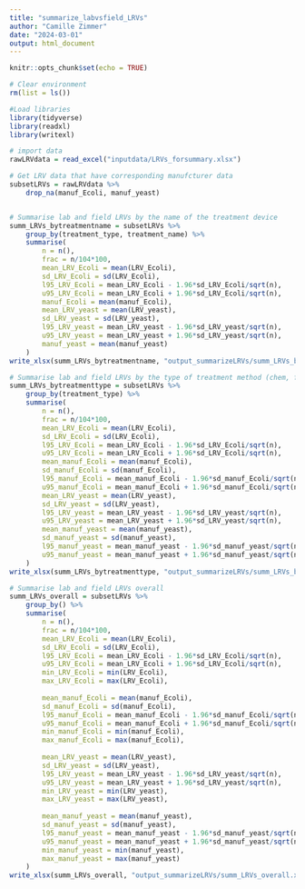 ```yaml
---
title: "summarize_labvsfield_LRVs"
author: "Camille Zimmer"
date: "2024-03-01"
output: html_document
---
```


```r
knitr::opts_chunk$set(echo = TRUE)

# Clear environment 
rm(list = ls())

#Load libraries
library(tidyverse)
library(readxl)
library(writexl)

# import data
rawLRVdata = read_excel("inputdata/LRVs_forsummary.xlsx")
```



```r

# Get LRV data that have corresponding manufcturer data
subsetLRVs = rawLRVdata %>%
    drop_na(manuf_Ecoli, manuf_yeast)


# Summarise lab and field LRVs by the name of the treatment device
summ_LRVs_bytreatmentname = subsetLRVs %>%
    group_by(treatment_type, treatment_name) %>%
    summarise(
        n = n(), 
        frac = n/104*100,
        mean_LRV_Ecoli = mean(LRV_Ecoli), 
        sd_LRV_Ecoli = sd(LRV_Ecoli),
        l95_LRV_Ecoli = mean_LRV_Ecoli - 1.96*sd_LRV_Ecoli/sqrt(n),
        u95_LRV_Ecoli = mean_LRV_Ecoli + 1.96*sd_LRV_Ecoli/sqrt(n),
        manuf_Ecoli = mean(manuf_Ecoli),
        mean_LRV_yeast = mean(LRV_yeast),
        sd_LRV_yeast = sd(LRV_yeast),
        l95_LRV_yeast = mean_LRV_yeast - 1.96*sd_LRV_yeast/sqrt(n),
        u95_LRV_yeast = mean_LRV_yeast + 1.96*sd_LRV_yeast/sqrt(n),
        manuf_yeast = mean(manuf_yeast)
    )
write_xlsx(summ_LRVs_bytreatmentname, "output_summarizeLRVs/summ_LRVs_bytreatmentname.xlsx")

# Summarise lab and field LRVs by the type of treatment method (chem, filter, UV)
summ_LRVs_bytreatmenttype = subsetLRVs %>%
    group_by(treatment_type) %>%
    summarise(
        n = n(), 
        frac = n/104*100,
        mean_LRV_Ecoli = mean(LRV_Ecoli),
        sd_LRV_Ecoli = sd(LRV_Ecoli), 
        l95_LRV_Ecoli = mean_LRV_Ecoli - 1.96*sd_LRV_Ecoli/sqrt(n), 
        u95_LRV_Ecoli = mean_LRV_Ecoli + 1.96*sd_LRV_Ecoli/sqrt(n),
        mean_manuf_Ecoli = mean(manuf_Ecoli), 
        sd_manuf_Ecoli = sd(manuf_Ecoli), 
        l95_manuf_Ecoli = mean_manuf_Ecoli - 1.96*sd_manuf_Ecoli/sqrt(n),
        u95_manuf_Ecoli = mean_manuf_Ecoli + 1.96*sd_manuf_Ecoli/sqrt(n),
        mean_LRV_yeast = mean(LRV_yeast),
        sd_LRV_yeast = sd(LRV_yeast), 
        l95_LRV_yeast = mean_LRV_yeast - 1.96*sd_LRV_yeast/sqrt(n), 
        u95_LRV_yeast = mean_LRV_yeast + 1.96*sd_LRV_yeast/sqrt(n),
        mean_manuf_yeast = mean(manuf_yeast), 
        sd_manuf_yeast = sd(manuf_yeast), 
        l95_manuf_yeast = mean_manuf_yeast - 1.96*sd_manuf_yeast/sqrt(n),
        u95_manuf_yeast = mean_manuf_yeast + 1.96*sd_manuf_yeast/sqrt(n)
    )
write_xlsx(summ_LRVs_bytreatmenttype, "output_summarizeLRVs/summ_LRVs_bytreatmenttype.xlsx")

# Summarise lab and field LRVs overall
summ_LRVs_overall = subsetLRVs %>%
    group_by() %>%
    summarise(
        n = n(), 
        frac = n/104*100,
        mean_LRV_Ecoli = mean(LRV_Ecoli),
        sd_LRV_Ecoli = sd(LRV_Ecoli), 
        l95_LRV_Ecoli = mean_LRV_Ecoli - 1.96*sd_LRV_Ecoli/sqrt(n), 
        u95_LRV_Ecoli = mean_LRV_Ecoli + 1.96*sd_LRV_Ecoli/sqrt(n),
        min_LRV_Ecoli = min(LRV_Ecoli),
        max_LRV_Ecoli = max(LRV_Ecoli), 
        
        mean_manuf_Ecoli = mean(manuf_Ecoli), 
        sd_manuf_Ecoli = sd(manuf_Ecoli), 
        l95_manuf_Ecoli = mean_manuf_Ecoli - 1.96*sd_manuf_Ecoli/sqrt(n),
        u95_manuf_Ecoli = mean_manuf_Ecoli + 1.96*sd_manuf_Ecoli/sqrt(n),
        min_manuf_Ecoli = min(manuf_Ecoli),
        max_manuf_Ecoli = max(manuf_Ecoli),
        
        mean_LRV_yeast = mean(LRV_yeast),
        sd_LRV_yeast = sd(LRV_yeast), 
        l95_LRV_yeast = mean_LRV_yeast - 1.96*sd_LRV_yeast/sqrt(n), 
        u95_LRV_yeast = mean_LRV_yeast + 1.96*sd_LRV_yeast/sqrt(n),
        min_LRV_yeast = min(LRV_yeast),
        max_LRV_yeast = max(LRV_yeast), 
        
        mean_manuf_yeast = mean(manuf_yeast), 
        sd_manuf_yeast = sd(manuf_yeast), 
        l95_manuf_yeast = mean_manuf_yeast - 1.96*sd_manuf_yeast/sqrt(n),
        u95_manuf_yeast = mean_manuf_yeast + 1.96*sd_manuf_yeast/sqrt(n), 
        min_manuf_yeast = min(manuf_yeast),
        max_manuf_yeast = max(manuf_yeast)
    )
write_xlsx(summ_LRVs_overall, "output_summarizeLRVs/summ_LRVs_overall.xlsx")

```


